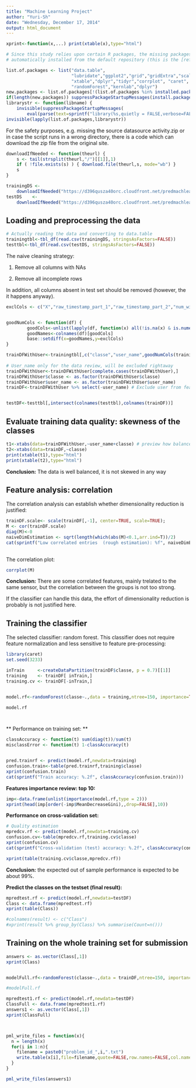 ```yaml
---
title: "Machine Learning Project"
author: "Yuri-Sh"
date: "Wednesday, December 17, 2014"
output: html_document
---
```



```r

xprint<-function(x,...) print(xtable(x),type="html")

```

```r

# Since this study relies upon certain R packages, the missing packages will be 
# automatically installed from the default repository (this is the [reference](http://stackoverflow.com/questions/4090169/elegant-way-to-check-for-missing-packages-and-install-them) to the explanation of the trick).

list.of.packages <- list("data.table", 
                         "lubridate","ggplot2","grid","gridExtra","scales",
                         "xtable","dplyr","tidyr","corrplot", "caret",
                         "randomForest","kernlab","dplyr")
new.packages <- list.of.packages[!(list.of.packages %in% installed.packages()[,"Package"])]
if(length(new.packages)) suppressPackageStartupMessages(install.packages(new.packages))
librarystr <- function(libname) { 
    invisible(suppressPackageStartupMessages(
        eval(parse(text=sprintf("library(%s,quietly = FALSE,verbose=FALSE)",libname))))) }
invisible(lapply(list.of.packages,librarystr))

```


For the safety purposes, e.g. missing the source datasource activity.zip or in case the script runs in a wrong 
directory, there is a code which can download the zip file from the original site.

```r
downloadIfNeeded <- function(theurl) {
    s <- tail(strsplit(theurl,"/")[[1]],1)
    if ( !file.exists(s) ) { download.file(theurl,s, mode="wb") }
    s
}

trainingDS <- 
    downloadIfNeeded("https://d396qusza40orc.cloudfront.net/predmachlearn/pml-training.csv")
testDS    <- 
    downloadIfNeeded("https://d396qusza40orc.cloudfront.net/predmachlearn/pml-testing.csv")


```


## Loading and preprocessing the data


```r
# Actually reading the data and converting to data.table
trainingtbl<-tbl_df(read.csv(trainingDS, stringsAsFactors=FALSE))
testtbl<-tbl_df(read.csv(testDS, stringsAsFactors=FALSE))

```

The naive cleaning strategy:

 1. Remove all columns with NAs
 
 2. Remove all incomplete rows

In addition, all columns absent in test set should be removed 
(however, the it happens anyway).


```r

exclCols <- c("X","raw_timestamp_part_1","raw_timestamp_part_2","num_window")


goodNumCols <- function(df) {
        goodCols<-unlist(lapply(df, function(x) all(!is.na(x) & is.numeric(x))))
        goodNames<-colnames(df)[goodCols]
        base::setdiff(x=goodNames,y=exclCols)  
}

trainDFWithUser<-trainingtbl[,c("classe","user_name",goodNumCols(trainingtbl))]
                          
# User_name only for the data review, will be excluded rightaway
trainDFWithUser<-trainDFWithUser[complete.cases(trainDFWithUser),] 
trainDFWithUser$classe <- as.factor(trainDFWithUser$classe)
trainDFWithUser$user_name <- as.factor(trainDFWithUser$user_name)
trainDF<-trainDFWithUser %>% select(-user_name) # Exclude user from features


testDF<-testtbl[,intersect(colnames(testtbl),colnames(trainDF))]

```

## Evaluate training data quality: skewness of the classes

```r

t1<-xtabs(data=trainDFWithUser,~user_name+classe) # preview how balanced is the data
t2<-xtabs(data=trainDF,~classe)
print(xtable(t1),type="html")
print(xtable(t2),type="html")

```


**Conclusion:** The data is well balanced, it is not skewed in any way  


## Feature analysis: correlation
The correlation analysis can establish whether dimensionality reduction is justified:
```r

trainDF.scale<- scale(trainDF[,-1], center=TRUE, scale=TRUE);
M <- cor(trainDF.scale)
diag(M)<-0
naiveDimEstimation <- sqrt(length(which(abs(M)<0.1,arr.ind=T))/2)
cat(sprintf("Low correlated entries  (rough estimation): %f", naiveDimEstimation))
            
```
The correlation plot:
```r

corrplot(M)

```

**Conclusion:** There are some correlated features, mainly trelated to the same sensor, but the correlation between the groups is not too strong.

If the classifier can handle this data, the effort of dimensionality reduction is probably is not justified here.


## Training the classifier 


The selected classifier: random forest.
This classifier does not require feature normalization and less sensitive to feature pre-processing:
```r


library(caret)
set.seed(3233)

inTrain     <-createDataPartition(trainDF$classe, p = 0.7)[[1]]
training    <- trainDF[ inTrain,]
training.cv <- trainDF[-inTrain,]


model.rf<-randomForest(classe~.,data = training,ntree=150, importance=TRUE)

model.rf




```

** Performance on training set: **

```r

classAccuracy <- function(t) sum(diag(t))/sum(t)
misclassError <- function(t) 1-classAccuracy(t)


pred.trainrf <- predict(model.rf,newdata=training)
confusion.train<-table(pred.trainrf,training$classe)
xprint(confusion.train)
cat(sprintf("Train accuracy: %.2f", classAccuracy(confusion.train)))

```


**Features importance review: top 10:** 

```r
imp<-data.frame(unlist(importance(model.rf,type = 2)))
xprint(head(imp[order(-imp$MeanDecreaseGini),,drop=FALSE],10))


```

**Performance on cross-validation set:**

```r
# Quality estimation
mpredcv.rf <- predict(model.rf,newdata=training.cv)
confusion.cv<-table(mpredcv.rf,training.cv$classe)
xprint(confusion.cv)
cat(sprintf("Cross-validation (test) accuracy: %.2f", classAccuracy(confusion.cv)))

xprint(table(training.cv$classe,mpredcv.rf))

```

**Conclusion:** the expected out of sample performance is expected to be about 99%. 



**Predict the classes on the testset (final result):**
    
```r

mpredtest.rf <- predict(model.rf,newdata=testDF)
Class <- data.frame(mpredtest.rf)
xprint(table(Class))

```

```r
#colnames(result) <- c("Class")
#xprint(result %>% group_by(Class) %>% summarise(Count=n()))

```

## Training on the whole training set for submission

```r

answers <- as.vector(Class[,1])
xprint(Class)


modelFull.rf<-randomForest(classe~.,data = trainDF,ntree=150, importance=TRUE)

#modelFull.rf

mpredtest1.rf <- predict(model.rf,newdata=testDF)
ClassFull <- data.frame(mpredtest1.rf)
answers1 <- as.vector(Class[,1])
xprint(ClassFull)



pml_write_files = function(x){
  n = length(x)
  for(i in 1:n){
    filename = paste0("problem_id_",i,".txt")
    write.table(x[i],file=filename,quote=FALSE,row.names=FALSE,col.names=FALSE)
  }
}

pml_write_files(answers1)

```



